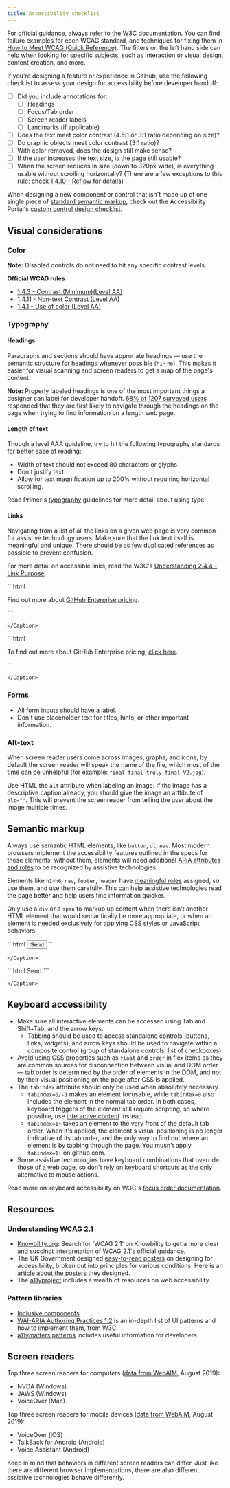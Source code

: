 ```yaml
---
title: Accessibility checklist
---
```


For official guidance, always refer to the W3C documentation. You can find failure examples for each WCAG standard, and techniques for fixing them in [How to Meet WCAG (Quick Reference)](https://www.w3.org/WAI/WCAG21/quickref/?versions=2.1&showtechniques=148&currentsidebar=%23col_customize#visual-presentation). The filters on the left hand side can help when looking for specific subjects, such as interaction or visual design, content creation, and more. 

If you're designing a feature or experience in GitHub, use the following checklist to assess your design for accessibility before developer handoff:

- [ ]  Did you include annotations for:
    - [ ]  Headings
    - [ ]  Focus/Tab order
    - [ ]  Screen reader labels
    - [ ]  Landmarks (if applicable)
- [ ]  Does the text meet color contrast (4.5:1 or 3:1 ratio depending on size)?
- [ ]  Do graphic objects meet color contrast (3:1 ratio)?
- [ ]  With color removed, does the design still make sense?
- [ ]  If the user increases the text size, is the page still usable?
- [ ]  When the screen reduces in size (down to 320px wide), is everything usable without scrolling horizontally? (There are a few exceptions to this rule: check  [1.4.10 - Reflow](https://www.w3.org/WAI/WCAG21/Understanding/reflow.html) for details)

When designing a new component or control that isn't made up of one single piece of [standard semantic markup](https://developer.mozilla.org/en-US/docs/Web/HTML/Element), check out the Accessibility Portal's [custom control design checklist](https://www.a11yportal.com/guidelines/fundamentals/checklists.html#custom-control-checklist-ux).

## Visual considerations

### Color
<!-- TODO: insert photo of our colors with pass/fail-->
<!-- TODO: the following link doesn't exist.
For information about how GitHub meets color contrast guidelines, read the accessibility section under the color guidelines.-->
**Note:** Disabled controls do not need to hit any specific contrast levels. 

**Official WCAG rules**
- [1.4.3 - Contrast (Minimum)(Level AA)](https://www.w3.org/WAI/WCAG21/Understanding/contrast-minimum.html)
- [1.4.11 - Non-text Contrast (Level AA)](https://www.w3.org/WAI/WCAG21/Understanding/non-text-contrast.html)
- [1.4.1 - Use of color (Level AA)](https://www.w3.org/TR/UNDERSTANDING-WCAG20/visual-audio-contrast-without-color.html)

### Typography
#### Headings
<!-- TODO: insert photo of proper headings, labeled -->
Paragraphs and sections should have approriate headings — use the semantic structure for headings whenever possible (`h1`- `h6`). This makes it easier for visual scanning and screen readers to get a map of the page's content.

**Note:** Properly labeled headings is one of the most important things a designer can label for developer handoff. [68% of 1207 surveyed users](https://webaim.org/projects/screenreadersurvey8/) responded that they are first likely to navigate through the headings on the page when trying to find information on a length web page.

#### Length of text
Though a level AAA guideline, try to hit the following typography standards for better ease of reading:
- Width of text should not exceed 80 characters or glyphs 
- Don't justify text
- Allow for text magnification up to 200% without requiring horizontal scrolling.

Read Primer's [typography](https://primer.style/design/foundations/typography) guidelines for more detail about using type.

#### Links
Navigating from a list of all the links on a given web page is very common for assistive technology users. Make sure that the link text itself is meaningful and unique. There should be as few duplicated references as possible to prevent confusion. 

For more detail on accessible links, read the W3C's [Understanding 2.4.4 - Link Purpose](https://www.w3.org/WAI/WCAG21/Understanding/link-purpose-in-context.html).

<DoDontContainer stacked>
  <Do>
```html
<p>Find out more about <a href="#url">GitHub Enterprise pricing</a>.<br /></p>
```
    <Caption>
      
    </Caption>
  </Do>
  <Dont>
```html
<p>
  To find out more about GitHub Enterprise pricing,
  <a href="#url">click here</a>.
</p>
```
    <Caption>
      
    </Caption>
  </Dont>
</DoDontContainer>

### Forms
- All form inputs should have a label.
- Don't use placeholder text for titles, hints, or other important information. 

### Alt-text
When screen reader users come across images, graphs, and icons, by default the screen reader will speak the name of the file, which most of the time can be unhelpful (for example: ``final-final-truly-final-V2.jpg``). 

Use HTML the `alt` attribute when labeling an image. If the image has a descriptive caption already, you should give the image an atttibute of `alt=""`. This will prevent the screenreader from telling the user about the image multiple times. 

## Semantic markup
Always use semantic HTML elements, like `button`, `ul`, `nav`. Most modern browsers implement the accessibility features outlined in the specs for these elements; without them, elements will need additional [ARIA attributes and roles](https://www.w3.org/TR/wai-aria-1.2/) to be recognized by assistive technologies.

Elements like `h1`-`h6`, `nav`, `footer`, `header` have [meaningful roles](https://www.w3.org/TR/wai-aria-1.2/#role_definitions) assigned, so use them, and use them carefully. This can help assistive technologies read the page better and help users find information quicker.

Only use a `div` or a `span` to markup up content when there isn't another HTML element that would semantically be more appropriate, or when an element is needed exclusively for applying CSS styles or JavaScript behaviors.

<DoDontContainer stacked>
  <Do>
```html
<button type="button" class="btn">Send</button>
```
    <Caption>
      
    </Caption>
  </Do>
  <Dont>
```html
<span class="btn">Send</span>
```
    <Caption>
      
    </Caption>
  </Dont>
</DoDontContainer>

## Keyboard accessibility
- Make sure all interactive elements can be accessed using Tab and Shift+Tab, and the arrow keys. 
  - Tabbing should be used to access standalone controls (buttons, links, widgets), and arrow keys should be used to navigate within a composite control (group of standalone controls, list of checkboxes).
- Avoid using CSS properties such as `float` and `order` in flex items as they are common sources for disconnection between visual and DOM order — tab order is determined by the order of elements in the DOM, and not by their visual positioning on the page after CSS is applied. 
- The `tabindex` attribute should only be used when absolutely necessary.
  - `tabindex=0/-1` makes an element focusable, while `tabindex=0` also includes the element in the normal tab order. In both cases, keyboard triggers of the element still require scripting, so where possible, use [interactive content](https://html.spec.whatwg.org/multipage/dom.html#interactive-content) instead.
  - `tabindex=1+` takes an element to the very front of the default tab order. When it's applied, the element's visual positioning is no longer indicative of its tab order, and the only way to find out where an element is by tabbing through the page. You musn't apply `tabindex=1+` on github.com.
- Some assistive technologies have keyboard combinations that override those of a web page, so don't rely on keyboard shortcuts as the only alternative to mouse actions.

Read more on keyboard accessibility on W3C's [focus order documentation](https://www.w3.org/WAI/WCAG21/Understanding/focus-order.html).

## Resources

### Understanding WCAG 2.1

- [Knowbility.org](https://knowbility.org/search/?q=WCAG+2.1): Search for 'WCAG 2.1' on Knowbility to get a more clear and succinct interpretation of WCAG 2.1's official guidance. 
- The UK Government designed [easy-to-read posters](https://github.com/UKHomeOffice/posters/blob/master/accessibility/dos-donts/posters_en-UK/accessibility-posters-set.pdf) on designing for accessibility, broken out into principles for various conditions. Here is an [article about the posters](https://accessibility.blog.gov.uk/2016/09/02/dos-and-donts-on-designing-for-accessibility/) they designed.
- The [a11yproject](https://www.a11yproject.com/resources/) includes a wealth of resources on web accessibility.

### Pattern libraries
- [Inclusive components](https://inclusive-components.design/)
- [WAI-ARIA Authoring Practices 1.2](https://www.w3.org/TR/wai-aria-practices-1.2/) is an in-depth list of UI patterns and how to implement them, from W3C. 
- [a11ymatters patterns](https://www.a11ymatters.com/patterns) includes useful information for developers.

## Screen readers

Top three screen readers for computers ([data from WebAIM](https://webaim.org/projects/screenreadersurvey8/), August 2019):
- NVDA (Windows)
- JAWS (Windows)
- VoiceOver (Mac)

Top three screen readers for mobile devices ([data from WebAIM](https://webaim.org/projects/screenreadersurvey8/), August 2019):
- VoiceOver (iOS)
- TalkBack for Android (Android)
- Voice Assistant (Android)

Keep in mind that behaviors in different screen readers can differ. Just like there are different browser implementations, there are also different assistive technologies behave differently.
